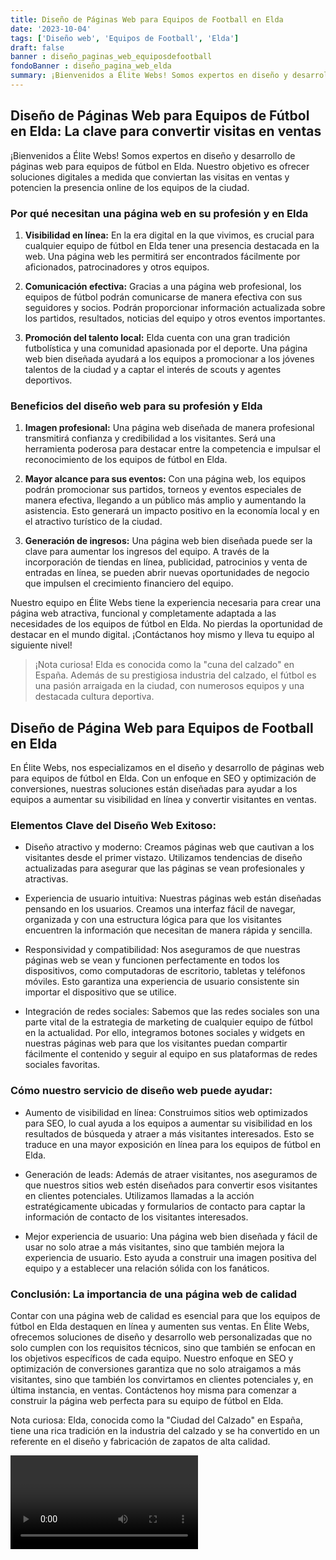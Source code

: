 ```yaml
---
title: Diseño de Páginas Web para Equipos de Football en Elda
date: '2023-10-04'
tags: ['Diseño web', 'Equipos de Football', 'Elda']
draft: false
banner : diseño_paginas_web_equiposdefootball
fondoBanner : diseño_pagina_web_elda
summary: ¡Bienvenidos a Élite Webs! Somos expertos en diseño y desarrollo de páginas web para equipos de fútbol en Elda. Nuestro objetivo es ofrecer soluciones digitales a medida que conviertan las visitas en ventas y potencien la presencia online de los equipos de la ciudad. 
---
```


## Diseño de Páginas Web para Equipos de Fútbol en Elda: La clave para convertir visitas en ventas

¡Bienvenidos a Élite Webs! Somos expertos en diseño y desarrollo de páginas web para equipos de fútbol en Elda. Nuestro objetivo es ofrecer soluciones digitales a medida que conviertan las visitas en ventas y potencien la presencia online de los equipos de la ciudad. 

### Por qué necesitan una página web en su profesión y en Elda

1. **Visibilidad en línea:** En la era digital en la que vivimos, es crucial para cualquier equipo de fútbol en Elda tener una presencia destacada en la web. Una página web les permitirá ser encontrados fácilmente por aficionados, patrocinadores y otros equipos.

2. **Comunicación efectiva:** Gracias a una página web profesional, los equipos de fútbol podrán comunicarse de manera efectiva con sus seguidores y socios. Podrán proporcionar información actualizada sobre los partidos, resultados, noticias del equipo y otros eventos importantes.

3. **Promoción del talento local:** Elda cuenta con una gran tradición futbolística y una comunidad apasionada por el deporte. Una página web bien diseñada ayudará a los equipos a promocionar a los jóvenes talentos de la ciudad y a captar el interés de scouts y agentes deportivos.

### Beneficios del diseño web para su profesión y Elda

1. **Imagen profesional:** Una página web diseñada de manera profesional transmitirá confianza y credibilidad a los visitantes. Será una herramienta poderosa para destacar entre la competencia e impulsar el reconocimiento de los equipos de fútbol en Elda.

2. **Mayor alcance para sus eventos:** Con una página web, los equipos podrán promocionar sus partidos, torneos y eventos especiales de manera efectiva, llegando a un público más amplio y aumentando la asistencia. Esto generará un impacto positivo en la economía local y en el atractivo turístico de la ciudad.

3. **Generación de ingresos:** Una página web bien diseñada puede ser la clave para aumentar los ingresos del equipo. A través de la incorporación de tiendas en línea, publicidad, patrocinios y venta de entradas en línea, se pueden abrir nuevas oportunidades de negocio que impulsen el crecimiento financiero del equipo.

Nuestro equipo en Élite Webs tiene la experiencia necesaria para crear una página web atractiva, funcional y completamente adaptada a las necesidades de los equipos de fútbol en Elda. No pierdas la oportunidad de destacar en el mundo digital. ¡Contáctanos hoy mismo y lleva tu equipo al siguiente nivel!

> ¡Nota curiosa! Elda es conocida como la "cuna del calzado" en España. Además de su prestigiosa industria del calzado, el fútbol es una pasión arraigada en la ciudad, con numerosos equipos y una destacada cultura deportiva.

<GifSeo />

<Cta />

## Diseño de Página Web para Equipos de Football en Elda

En Élite Webs, nos especializamos en el diseño y desarrollo de páginas web para equipos de fútbol en Elda. Con un enfoque en SEO y optimización de conversiones, nuestras soluciones están diseñadas para ayudar a los equipos a aumentar su visibilidad en línea y convertir visitantes en ventas.

### Elementos Clave del Diseño Web Exitoso:

- Diseño atractivo y moderno: Creamos páginas web que cautivan a los visitantes desde el primer vistazo. Utilizamos tendencias de diseño actualizadas para asegurar que las páginas se vean profesionales y atractivas.

- Experiencia de usuario intuitiva: Nuestras páginas web están diseñadas pensando en los usuarios. Creamos una interfaz fácil de navegar, organizada y con una estructura lógica para que los visitantes encuentren la información que necesitan de manera rápida y sencilla.

- Responsividad y compatibilidad: Nos aseguramos de que nuestras páginas web se vean y funcionen perfectamente en todos los dispositivos, como computadoras de escritorio, tabletas y teléfonos móviles. Esto garantiza una experiencia de usuario consistente sin importar el dispositivo que se utilice.

- Integración de redes sociales: Sabemos que las redes sociales son una parte vital de la estrategia de marketing de cualquier equipo de fútbol en la actualidad. Por ello, integramos botones sociales y widgets en nuestras páginas web para que los visitantes puedan compartir fácilmente el contenido y seguir al equipo en sus plataformas de redes sociales favoritas.

### Cómo nuestro servicio de diseño web puede ayudar:

- Aumento de visibilidad en línea: Construimos sitios web optimizados para SEO, lo cual ayuda a los equipos a aumentar su visibilidad en los resultados de búsqueda y atraer a más visitantes interesados. Esto se traduce en una mayor exposición en línea para los equipos de fútbol en Elda.

- Generación de leads: Además de atraer visitantes, nos aseguramos de que nuestros sitios web estén diseñados para convertir esos visitantes en clientes potenciales. Utilizamos llamadas a la acción estratégicamente ubicadas y formularios de contacto para captar la información de contacto de los visitantes interesados.

- Mejor experiencia de usuario: Una página web bien diseñada y fácil de usar no solo atrae a más visitantes, sino que también mejora la experiencia de usuario. Esto ayuda a construir una imagen positiva del equipo y a establecer una relación sólida con los fanáticos.

### Conclusión: La importancia de una página web de calidad

Contar con una página web de calidad es esencial para que los equipos de fútbol en Elda destaquen en línea y aumenten sus ventas. En Élite Webs, ofrecemos soluciones de diseño y desarrollo web personalizadas que no solo cumplen con los requisitos técnicos, sino que también se enfocan en los objetivos específicos de cada equipo. Nuestro enfoque en SEO y optimización de conversiones garantiza que no solo atraigamos a más visitantes, sino que también los convirtamos en clientes potenciales y, en última instancia, en ventas. Contáctenos hoy misma para comenzar a construir la página web perfecta para su equipo de fútbol en Elda.

Nota curiosa: Elda, conocida como la "Ciudad del Calzado" en España, tiene una rica tradición en la industria del calzado y se ha convertido en un referente en el diseño y fabricación de zapatos de alta calidad.

<Video />

<CtaBot job='Equipos de Football' city='Elda'/>

<Gmaps query='Elda+españa+maps' />